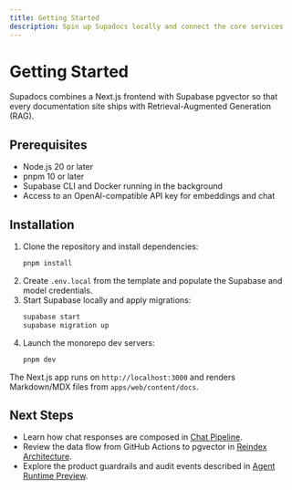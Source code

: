 ```yaml
---
title: Getting Started
description: Spin up Supadocs locally and connect the core services
---
```


# Getting Started

Supadocs combines a Next.js frontend with Supabase pgvector so that every documentation site ships with Retrieval-Augmented Generation (RAG).

## Prerequisites

- Node.js 20 or later
- pnpm 10 or later
- Supabase CLI and Docker running in the background
- Access to an OpenAI-compatible API key for embeddings and chat

## Installation

1. Clone the repository and install dependencies:
   ```bash
   pnpm install
   ```
2. Create `.env.local` from the template and populate the Supabase and model credentials.
3. Start Supabase locally and apply migrations:
   ```bash
   supabase start
   supabase migration up
   ```
4. Launch the monorepo dev servers:
   ```bash
   pnpm dev
   ```

The Next.js app runs on `http://localhost:3000` and renders Markdown/MDX files from `apps/web/content/docs`.

## Next Steps

- Learn how chat responses are composed in [Chat Pipeline](/docs/chat).
- Review the data flow from GitHub Actions to pgvector in [Reindex Architecture](/docs/reindex-architecture).
- Explore the product guardrails and audit events described in [Agent Runtime Preview](/docs/agent-runtime-preview).
